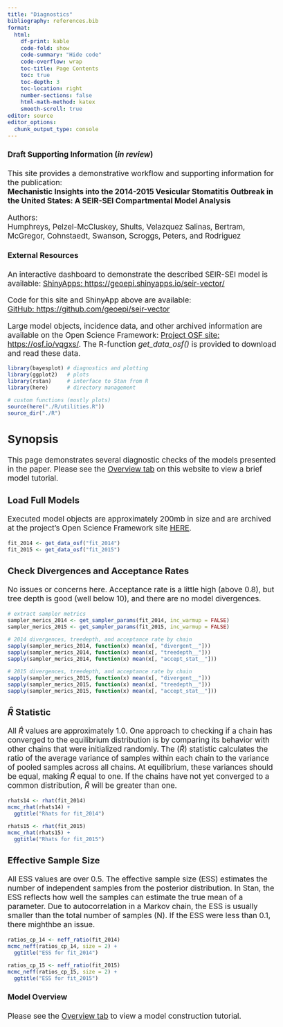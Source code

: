 ```yaml
---
title: "Diagnostics"
bibliography: references.bib
format:
  html: 
    df-print: kable
    code-fold: show
    code-summary: "Hide code"
    code-overflow: wrap
    toc-title: Page Contents
    toc: true
    toc-depth: 3
    toc-location: right
    number-sections: false
    html-math-method: katex
    smooth-scroll: true
editor: source
editor_options: 
  chunk_output_type: console
---
```

```{=html}
<style type="text/css">

body, td {
   font-size: 13pt;
}
code.r{
  font-size: 9pt;
}
pre {
  font-size: 11pt
}
</style>
```

::: {.callout-important icon=false}
#### Draft Supporting Information (*in review*) 
This site provides a demonstrative workflow and supporting information for the publication:  
**Mechanistic Insights into the 2014-2015 Vesicular Stomatitis Outbreak in the United States: A SEIR-SEI Compartmental Model Analysis**  
  
Authors:  
Humphreys, Pelzel-McCluskey, Shults, Velazquez Salinas, Bertram, McGregor, Cohnstaedt, Swanson, Scroggs, Peters, and Rodriguez 
:::  
  
::: {.callout-tip icon=false} 
#### External Resources
An interactive dashboard to demonstrate the described SEIR-SEI model is available:
[ShinyApps: https://geoepi.shinyapps.io/seir-vector/](https://geoepi.shinyapps.io/seir-vector/)  
  
Code for this site and ShinyApp above are available:    
[GitHub: https://github.com/geoepi/seir-vector](https://github.com/geoepi/seir-vector)    
  
Large model objects, incidence data, and other archived information are available on the Open Science Framework: [Project OSF site: https://osf.io/vqgxs/](https://osf.io/vqgxs/). The R-function *get_data_osf()* is provided to download and read these data.  
:::


```r
library(bayesplot) # diagnostics and plotting
library(ggplot2)   # plots
library(rstan)     # interface to Stan from R
library(here)      # directory management

# custom functions (mostly plots)  
source(here("./R/utilities.R"))
source_dir("./R")
```

## Synopsis  
This page demonstrates several diagnostic checks of the models presented in the paper.  Please see the [Overview tab](https://geoepi.github.io/seir-vector/overview.html) on this website to view a brief model tutorial.  
   
### Load Full Models  
Executed model objects are approximately 200mb in size and are archived at the project's Open Science Framework site [HERE](https://osf.io/vqgxs/).   
```r
fit_2014 <- get_data_osf("fit_2014")
fit_2015 <- get_data_osf("fit_2015")
```

### Check Divergences and Acceptance Rates  
No issues or concerns here. Acceptance rate is a little high (above 0.8), but tree depth is good (well below 10), and there are no model divergences.  
```r
# extract sampler metrics
sampler_merics_2014 <- get_sampler_params(fit_2014, inc_warmup = FALSE)
sampler_merics_2015 <- get_sampler_params(fit_2015, inc_warmup = FALSE)

# 2014 divergences, treedepth, and acceptance rate by chain
sapply(sampler_merics_2014, function(x) mean(x[, "divergent__"]))
sapply(sampler_merics_2014, function(x) mean(x[, "treedepth__"]))
sapply(sampler_merics_2014, function(x) mean(x[, "accept_stat__"]))

# 2015 divergences, treedepth, and acceptance rate by chain
sapply(sampler_merics_2015, function(x) mean(x[, "divergent__"]))
sapply(sampler_merics_2015, function(x) mean(x[, "treedepth__"]))
sapply(sampler_merics_2015, function(x) mean(x[, "accept_stat__"]))
```

### $\hat{R}$ Statistic    
All $\hat{R}$ values are approximately 1.0. One approach to checking if a chain has converged to the equilibrium distribution is by comparing its behavior with other chains that were initialized randomly. The ($\hat{R}$) statistic calculates the ratio of the average variance of samples within each chain to the variance of pooled samples across all chains. At equilibrium, these variances should be equal, making $\hat{R}$ equal to one. If the chains have not yet converged to a common distribution, $\hat{R}$ will be greater than one. 
```r
rhats14 <- rhat(fit_2014)
mcmc_rhat(rhats14) + 
  ggtitle("Rhats for fit_2014")

rhats15 <- rhat(fit_2015)
mcmc_rhat(rhats15) + 
  ggtitle("Rhats for fit_2015")
```

### Effective Sample Size  
All ESS values are over 0.5.  The effective sample size (ESS) estimates the number of independent samples from the posterior distribution. In Stan, the ESS reflects how well the samples can estimate the true mean of a parameter. Due to autocorrelation in a Markov chain, the ESS is usually smaller than the total number of samples (N). If the ESS were less than 0.1, there mighthbe an issue.
```r
ratios_cp_14 <- neff_ratio(fit_2014)
mcmc_neff(ratios_cp_14, size = 2) + 
  ggtitle("ESS for fit_2014")

ratios_cp_15 <- neff_ratio(fit_2015)
mcmc_neff(ratios_cp_15, size = 2) + 
  ggtitle("ESS for fit_2015")
```
   
      
::: {.callout-tip icon=false} 
#### Model Overview  
Please see the [Overview tab](https://geoepi.github.io/seir-vector/overview.html) to view a model construction tutorial.
:::